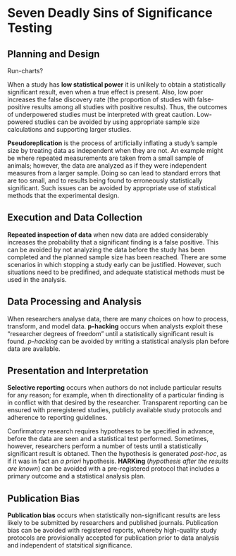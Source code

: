 
# Seven Deadly Sins of Significance Testing

## Planning and Design

Run-charts? 

When a study has **low statistical power** it is unlikely to obtain a statistically significant result, even when a true effect is present. Also, low poer increases the false discovery rate (the proportion of studies with false-positive results among all studies with positive results). Thus, the outcomes of underpowered studies must be interpreted with great caution. Low-powered studies can be avoided by using appropriate sample size calculations and supporting larger studies.


**Pseudoreplication** is the process of artificially inflating a study's sample size by treating data as independent when they are not. An example might be where repeated measurements are taken from a small sample of animals; however, the data are analyzed as if they were independent measures from a larger sample. Doing so can lead to standard errors that are too small, and to results being found to erroneously statistically significant. Such issues can be avoided by appropriate use of statistical methods that the experimental design.


## Execution and Data Collection

**Repeated inspection of data** when new data are added considerably increases the probability that a significant finding is a false positive. This can be avoided by not analyzing the data before the study has been completed and the planned sample size has been reached. There are some scenarios in which stopping a study early can be justified. However, such situations need to be predifined, and adequate statistical methods must be used in the analysis.


## Data Processing and Analysis
When researchers analyse data, there are many choices on how to process, transform, and model data. **p-hacking** occurs when analysts exploit these "researcher degrees of freedom" until a statistically significant result is found. *p-hacking* can be avoided by writing a statistical analysis plan before data are available. 


## Presentation and Interpretation

**Selective reporting** occurs when authors do not include particular results for any reason; for example, when th directionality of a particular finding is in conflict with that desired by the researcher. Transparent reporting can be ensured with preregistered studies, publicly available study protocols and adherence to reporting guidelines.

Confirmatory research requires hypotheses to be specified in advance, before the data are seen and a statistical test performed. Sometimes, however, researchers perform a number of tests until a statistically significant result is obtaned. Then the hypothesis is generated *post-hoc*, as if it was in fact an *a priori* hypothesis. **HARKing** (*hypothesis after the results are known*) can be avoided with a pre-registered protocol that includes a primary outcome and a statistical analysis plan.

## Publication Bias

**Publication bias** occurs when statistically non-significant results are less likely to be submitted by researchers and published journals. Publication bias can be avoided with registered reports, whereby high-quality study protocols are provisionally accepted for publication prior to data analysis and independent of statsitical significance. 


